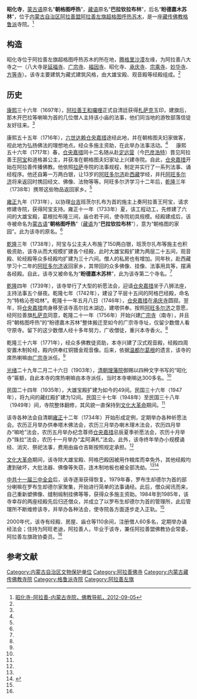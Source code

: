 {{Infobox Tibetan Buddhist monastery
|name =昭化寺
|image = 
|image size = 250px
|alt = 
|caption = 
|t=
|w=
|to = 
|ipa={{IPA|}}
|z=
|thdl=
|e=
|tc=昭化寺
|s=昭化寺
|p=
|m=
|k=
|pushpin_map = 
|latd =  | latm =  | lats =  | latNS = 
|longd=  | longm= | longs =| longEW = 
|iso_region = 
|map_caption = 
|mapsize = 
|location_country = 中国
|location = {{CHN}}[[内蒙古自治区|内蒙古自治区]][[阿拉善盟|阿拉善盟]][[阿拉善左旗|阿拉善左旗]][[超格图呼热苏木|超格图呼热苏木]]
|coordinates_display =
|founded_by = 
|date_founded =1733年
|date_renovated =
|sect = [[格鲁派|格鲁派]]
|mather =
|children =
|dedicated_to = 
|tulku =
|head_lama = 
|head_mgh =
|no._of_monks = 
|architecture = 
|festivals =
|footnotes = 
}}
{{文物保护单位
| 级别 = 省级
| 省区市 = 内蒙古自治区
| 图片 = 
| 名称 = 昭化寺
| 编号 = 4-137
| 分类 = 古建筑
| 时代 = 清
| 所在 = [[内蒙古自治区|内蒙古自治区]][[阿拉善盟|阿拉善盟]][[阿拉善左旗|阿拉善左旗]]
| 登录 = 2006年9月4日
}}

'''昭化寺'''，[[蒙古语|蒙古语]]原名“'''朝格图呼热'''”，[[藏语|藏语]]原名“'''巴拉钦拉布林'''”，后名“'''盼德嘉木苏林'''”，位于[[内蒙古自治区|内蒙古自治区]][[阿拉善盟|阿拉善盟]][[阿拉善左旗|阿拉善左旗]][[超格图呼热苏木|超格图呼热苏木]]，是一座[[藏传佛教|藏传佛教]][[格鲁派|格鲁派]]寺院。<ref name=fjdh>[http://www.fjdh.com/ffzt/fjhy/ahsy2012/09/092759185797.html 昭化寺-阿拉善-内蒙古寺院，佛教导航，2012-09-05]{{Dead link|date=2018年7月 |bot=InternetArchiveBot |fix-attempted=no }}</ref>

==构造==
昭化寺位于阿拉善左旗超格图呼热苏木的所在地，[[腾格里沙漠|腾格里沙漠]]左缘，为阿拉善八大寺之一（八大寺是[[延福寺_(阿拉善)|延福寺]]、[[广宗寺_(阿拉善)|广宗寺]]、[[福因寺|福因寺]]、昭化寺、[[承庆寺|承庆寺]]、[[库日木图庙|宗乘寺]]、[[妙华寺|妙华寺]]、[[方等寺|方等寺]]）。该寺主要建筑为藏式建筑风格，由大雄宝殿、观音殿等经殿组成。<ref name=fjdh/>

==历史==
[[康熙|康熙]]三十六年（1697年），[[阿拉善旗扎萨克亲王|阿拉善王]][[和囉哩|和囉哩]]正式自清廷获得[[札萨克|札萨克]]玉印，建旗后，那木开巴拉等喇嘛为首的几位僧人主持该小庙的法事，他们同当地的游牧部落信徒友好往来。<ref name=fjdh/>

康熙五十五年（1716年），[[六世达赖|六世达赖]][[仓央嘉措|仓央嘉措]]途经此地，并在朝格图夫妇家做客，视此地为弘扬佛法的理想地点。经众多施主资助，在此举办法事活动。<ref name=fjdh/>
　
康熙五十六年（1717年）春，[[仓央嘉措|仓央嘉措]]同十二名随从赴[[定远营|定远营]]（今[[巴彦浩特|巴彦浩特]]）晋见阿拉善王[[阿宝_(郡王)|阿宝]]和道格甚公主，并获准在朝格图夫妇家址上兴建寺院。自此，[[仓央嘉措|仓央嘉措]]开始在阿拉善传播佛教。他依照[[拉萨|拉萨]]寺院的法事规程，制定并实行了一系列法事、诵经程序。他还自筹一万两白银，让13岁的[[阿旺多尔济|阿旺多尔济]]赴[[西藏|西藏]]学经，并托[[阿旺多尔济|阿旺多尔济]]将来返回时携回经文、佛像、法物等等。阿旺多尔济学习十二年后，[[乾隆|乾隆]]三年（1738年）携带这些物品返回家乡。<ref name=fjdh/>

[[雍正|雍正]]九年（1731年），以协理[[台吉|台吉]]班茨尔扎布为首的施主上奏阿拉善王阿宝，请求修建寺院，获得阿宝支持。雍正十一年（1733年）夏，该工程动工，先修建了六间的大雄宝殿，葛根拉布隆三间，庙仓若干间，使寺院初具规模。经殿建成后，该寺被命名为[[蒙古语|蒙古语]]“'''朝格图呼热'''”（[[藏语|藏语]]为“'''巴拉钦拉布林'''”），意为“朝格图的家园”。此为该寺的原名。<ref name=fjdh/>

[[乾隆|乾隆]]三年（1738年），阿宝与公主夫人布施了150两白银，班茨尔扎布等施主也积极资助，该寺从而大规模扩建各个经殿，此时大雄宝殿扩建为两层二十五间，观音殿、轮经殿等众多经殿均扩建为三十六间。僧人的私房也有增加。同年秋，赴西藏学习十二年的[[阿旺多尔济|阿旺多尔济]]返回家乡，其带回的众多佛像、挂像、法事用具等，摆满各经殿。自此，该寺又被命名为“'''盼德嘉木苏林'''”，此为该寺第二个寺名。<ref name=fjdh/>

[[乾隆|乾隆]]四年（1739年），该寺举行了大型的祈愿法会，迎请[[仓央嘉措|仓央嘉措]]坐于八狮法座，主持法事五个昼夜。乾隆七年（1742年），建设了平层十五间的阿格巴经殿，命名为“特格沁苍哈林”。乾隆十一年五月八日（1746年），[[仓央嘉措|仓央嘉措]]在[[承庆寺|承庆寺]]圆寂。翌年，将[[仓央嘉措|仓央嘉措]]肉身移至该寺高尔拉木湖边，建塔供奉。按照[[阿旺多尔济|阿旺多尔济]]之意愿，经阿拉善旗[[札萨克|札萨克]]同意，乾隆二十一年（1756年）开始兴建[[广宗寺_(阿拉善)|广宗寺]]（南寺），并且将“朝格图呼热”的“盼德嘉木苏林”整体搬迁至如今的广宗寺寺址，仅留少数僧人看守原寺。留下的这少数僧人经十多年努力，广收僧徒，重兴本寺香火。<ref name=fjdh/>

乾隆三十六年（1771年），经众多佛教徒资助，本寺兴建了汉式观音殿，经殿四周安置木制轮经，殿内供奉红铜镀金观音像。后来，依据[[达克布·罗桑图布丹嘉木苏|温都尔葛根]]的遗言，该寺的席热喇嘛由[[广宗寺_(阿拉善)|广宗寺]]派任。<ref name=fjdh/>

[[光绪|光绪]]二十九年二月二十六日（1903年），[[清朝|清朝]][[理藩院|理藩院]]御赐以四种文字书写的“昭化寺”匾额，自此本寺的席热喇嘛由本寺派任，当时本寺喇嘛达300多名。<ref name=fjdh/>

民国二十四年（1935年），大雄宝殿扩建为如今的49间。民国三十六年（1947年），将九间的藏红殿扩建为12间。民国三十七年（1948年）至民国三十八年（1949年）间，寺院整体翻修，其风貌一直保持到[[文化大革命|文化大革命]]期间。<ref name=fjdh/>

该寺各种法会自清朝[[雍正|雍正]]十二年（1734年）开始形成定例，定期举办各种祈愿法会。农历正月举办供奉塔木佛法会，农历三月举办喇木理木法会，农历四月举办“嘛呛”法会，农历五月举办纪念尊师[[仓央嘉措|仓央嘉措]]忌辰夏季祈愿法会，农历十月举办“珠拉”法会，农历十一月举办“孟阿满札”法会。此外，该寺终年举办小规模诵经、消灾、祭祀法事，费用由庙仓吉斯按照规定承担。<ref name=fjdh/>

[[文化大革命|文化大革命]]期间，该寺除大雄宝殿、阿格巴殿因被用作粮库而幸免外，其他经殿均遭到破坏，大批法器、佛像等失窃，连木制地板也被全部洗劫。<ref name=fjdh/><ref>{{Cite web |url=http://119.china.com.cn/fhjd/txt/2008-09/07/content_2457725.htm |title=阿拉善消防现场指导昭化寺修缮，中国消防在线，2008-09-07 |access-date=2013-07-15 |archive-url=https://web.archive.org/web/20130927085140/http://119.china.com.cn/fhjd/txt/2008-09/07/content_2457725.htm |archive-date=2013-09-27 |dead-url=yes }}</ref>

[[中共十一届三中全会|中共十一届三中全会]]后，该寺逐渐获得恢复。1979年春，罗布生却德尔为首的部分喇嘛在罗布生却德尔家聚集，开始进行简单的法事诵经。此后，僧众闻讯而来，自己重新塑佛像、缝制缎制挂佛等等，获得众多施主资助。1984年到1985年，该寺幸存的两座经殿先后归还僧众，并成立了以罗布生却德尔为首的管理所，此后管理所不断维修该寺，并举办各种法会，使寺院各方面逐步走入正轨。<ref name=fjdh/>　

2000年代，该寺有经殿、房屋、庙仓等110余间，注册僧人60多名，定期举办诵经法会；住持为阿旺老迪，阿拉善人，毕业于该寺，兼任阿拉善盟佛教协会常委，阿拉善左旗政协委员。<ref name=fjdh/>

==参考文献==
{{reflist}}

[[Category:内蒙古自治区文物保护单位|Category:内蒙古自治区文物保护单位]]
[[Category:阿拉善佛寺|Category:阿拉善佛寺]]
[[Category:内蒙古藏传佛教寺院|Category:内蒙古藏传佛教寺院]]
[[Category:格鲁派寺院|Category:格鲁派寺院]]
[[Category:阿拉善左旗|Category:阿拉善左旗]]